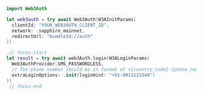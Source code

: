 ```swift
import Web3Auth

let web3auth = try await Web3Auth(W3AInitParams(
  clientId: "YOUR_WEB3AUTH_CLIENT_ID",
  network: .sapphire_mainnet,
  redirectUrl: "bundleId://auth"
))

 // focus-start
let result = try await web3Auth.login(W3ALoginParams(
  Web3AuthProvider.SMS_PASSWORDLESS,
  // The phone number should be in format of +{country_code}-{phone_number}
  extraLoginOptions: .init(loginHint: "+91-9911223344")
))
 // focus-end
```
